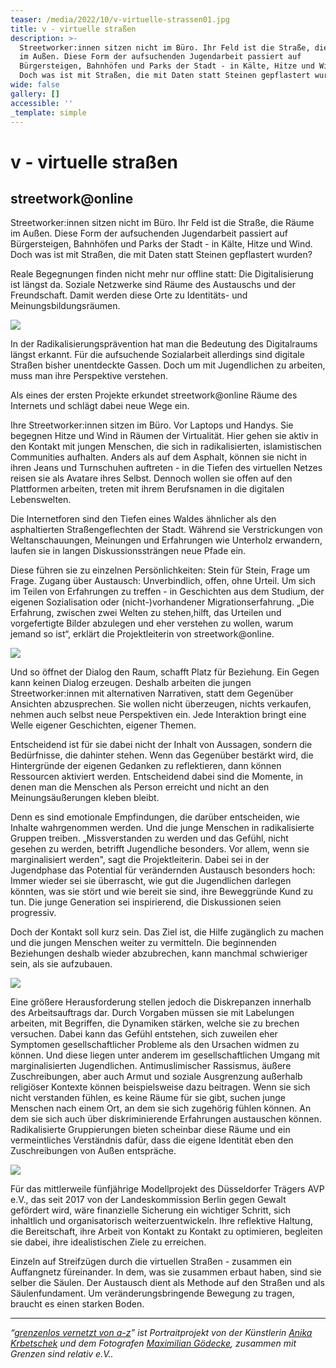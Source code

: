 ```yaml
---
teaser: /media/2022/10/v-virtuelle-strassen01.jpg
title: v - virtuelle straßen
description: >-
  Streetworker:innen sitzen nicht im Büro. Ihr Feld ist die Straße, die Räume
  im Außen. Diese Form der aufsuchenden Jugendarbeit passiert auf
  Bürgersteigen, Bahnhöfen und Parks der Stadt - in Kälte, Hitze und Wind.
  Doch was ist mit Straßen, die mit Daten statt Steinen gepflastert wurden?
wide: false
gallery: []
accessible: ''
_template: simple
---
```


# v - virtuelle straßen

## streetwork@online

Streetworker:innen sitzen nicht im Büro. Ihr Feld ist die Straße, die Räume im Außen. Diese Form der aufsuchenden Jugendarbeit passiert auf Bürgersteigen, Bahnhöfen und Parks der Stadt - in Kälte, Hitze und Wind. Doch was ist mit Straßen, die mit Daten statt Steinen gepflastert wurden?

Reale Begegnungen finden nicht mehr nur offline statt: Die Digitalisierung ist längst da. Soziale Netzwerke sind Räume des Austauschs und der Freundschaft. Damit werden diese Orte zu Identitäts- und Meinungsbildungsräumen.

![](/media/2022/10/01-2.jpg)

In der Radikalisierungsprävention hat man die Bedeutung des Digitalraums längst erkannt. Für die aufsuchende Sozialarbeit allerdings sind digitale Straßen bisher unentdeckte Gassen. Doch um mit Jugendlichen zu arbeiten, muss man ihre Perspektive verstehen.

Als eines der ersten Projekte erkundet streetwork@online Räume des Internets und schlägt dabei neue Wege ein.

Ihre Streetworker:innen sitzen im Büro. Vor Laptops und Handys. Sie begegnen Hitze und Wind in Räumen der Virtualität. Hier gehen sie aktiv in den Kontakt mit jungen Menschen, die sich in radikalisierten, islamistischen Communities aufhalten. Anders als auf dem Asphalt, können sie nicht in ihren Jeans und Turnschuhen auftreten - in die Tiefen des virtuellen Netzes reisen sie als Avatare ihres Selbst. Dennoch wollen sie offen auf den Plattformen arbeiten, treten mit ihrem Berufsnamen in die digitalen Lebenswelten.

Die Internetforen sind den Tiefen eines Waldes ähnlicher als den asphaltierten Straßengeflechten der Stadt. Während sie Verstrickungen von Weltanschauungen, Meinungen und Erfahrungen wie Unterholz erwandern, laufen sie in langen Diskussionssträngen neue Pfade ein.

Diese führen sie zu einzelnen Persönlichkeiten: Stein für Stein, Frage um Frage. Zugang über Austausch: Unverbindlich, offen, ohne Urteil. Um sich im Teilen von Erfahrungen zu treffen - in Geschichten aus dem Studium, der eigenen Sozialisation oder (nicht-)vorhandener Migrationserfahrung. „Die Erfahrung, zwischen zwei Welten zu stehen,hilft, das Urteilen und vorgefertigte Bilder abzulegen und eher verstehen zu wollen, warum jemand so ist“, erklärt die Projektleiterin von streetwork@online.

![](/media/2022/10/02-2.jpg)

Und so öffnet der Dialog den Raum, schafft Platz für Beziehung. Ein Gegen kann keinen Dialog erzeugen. Deshalb arbeiten die jungen Streetworker:innen mit alternativen Narrativen, statt dem Gegenüber Ansichten abzusprechen. Sie wollen nicht überzeugen, nichts verkaufen, nehmen auch selbst neue Perspektiven ein. Jede Interaktion bringt eine Welle eigener Geschichten, eigener Themen.

Entscheidend ist für sie dabei nicht der Inhalt von Aussagen, sondern die Bedürfnisse, die dahinter stehen. Wenn das Gegenüber bestärkt wird, die Hintergründe der eigenen Gedanken zu reflektieren, dann können Ressourcen aktiviert werden. Entscheidend dabei sind die Momente, in denen man die Menschen als Person erreicht und nicht an den Meinungsäußerungen kleben bleibt.

Denn es sind emotionale Empfindungen, die darüber entscheiden, wie Inhalte wahrgenommen werden. Und die junge Menschen in radikalisierte Gruppen treiben. „Missverstanden zu werden und das Gefühl, nicht gesehen zu werden, betrifft Jugendliche besonders. Vor allem, wenn sie marginalisiert werden", sagt die Projektleiterin. Dabei sei in der Jugendphase das Potential für verändernden Austausch besonders hoch: Immer wieder sei sie überrascht, wie gut die Jugendlichen darlegen könnten, was sie stört und wie bereit sie sind, ihre Beweggründe Kund zu tun. Die junge Generation sei inspirierend, die Diskussionen seien progressiv.

Doch der Kontakt soll kurz sein. Das Ziel ist, die Hilfe zugänglich zu machen und die jungen Menschen weiter zu vermitteln. Die beginnenden Beziehungen deshalb wieder abzubrechen, kann manchmal schwieriger sein, als sie aufzubauen.

![](/media/2022/10/03-2.jpg)

Eine größere Herausforderung stellen jedoch die Diskrepanzen innerhalb des Arbeitsauftrags dar. Durch Vorgaben müssen sie mit Labelungen arbeiten, mit Begriffen, die Dynamiken stärken, welche sie zu brechen versuchen. Dabei kann das Gefühl entstehen, sich zuweilen eher Symptomen gesellschaftlicher Probleme als den Ursachen widmen zu können. Und diese liegen unter anderem im gesellschaftlichen Umgang mit marginalisierten Jugendlichen. Antimuslimischer Rassismus, äußere Zuschreibungen, aber auch Armut und soziale Ausgrenzung außerhalb religiöser Kontexte können beispielsweise dazu beitragen. Wenn sie sich nicht verstanden fühlen, es keine Räume für sie gibt, suchen junge Menschen nach einem Ort, an dem sie sich zugehörig fühlen können. An dem sie sich auch über diskriminierende Erfahrungen austauschen können. Radikalisierte Gruppierungen bieten scheinbar diese Räume und ein vermeintliches Verständnis dafür, dass die eigene Identität eben den Zuschreibungen von Außen entspräche.

![](/media/2022/10/04-2.jpg)

Für das mittlerweile fünfjährige Modellprojekt des Düsseldorfer Trägers AVP e.V., das seit 2017 von der Landeskommission Berlin gegen Gewalt gefördert wird, wäre finanzielle Sicherung ein wichtiger Schritt, sich inhaltlich und organisatorisch weiterzuentwickeln. Ihre reflektive Haltung, die Bereitschaft, ihre Arbeit von Kontakt zu Kontakt zu optimieren, begleiten sie dabei, ihre idealistischen Ziele zu erreichen.

Einzeln auf Streifzügen durch die virtuellen Straßen - zusammen ein Auffangnetz füreinander. In dem, was sie zusammen erbaut haben, sind sie selber die Säulen. Der Austausch dient als Methode auf den Straßen und als Säulenfundament. Um veränderungsbringende Bewegung zu tragen, braucht es einen starken Boden.

---

_“_[_grenzenlos vernetzt von a-z_](/aktivitaeten/gsr-medienportal/grenzenlos-vernetzt/grenzenlos-vernetzt)_” ist Portraitprojekt von der Künstlerin_ [_Anika Krbetschek_](/aktivitaeten/gsr-medienportal/grenzenlos-vernetzt/www.anikakrb.com) _und dem Fotografen_ [_Maximilian Gödecke_](/aktivitaeten/gsr-medienportal/grenzenlos-vernetzt/www.max-goedecke.de)_, zusammen mit Grenzen sind relativ e.V.._

